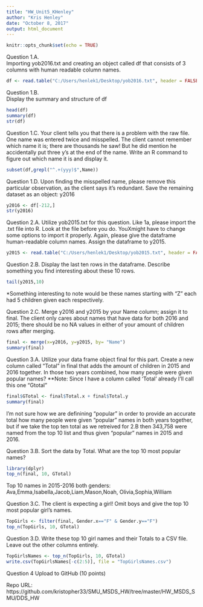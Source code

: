 ---
title: "HW_Unit5_KHenley"
author: "Kris Henley"
date: "October 8, 2017"
output: html_document
---

```{r setup, include=FALSE}
knitr::opts_chunk$set(echo = TRUE)
```

Question 1.A.  
Importing yob2016.txt and creating an object called df that consists
of 3 columns with human readable column names.
```{r, echo=TRUE}
df <- read.table("C:/Users/henlek1/Desktop/yob2016.txt", header = FALSE, sep=";", col.names= c("Name", "Gender","Total"))
```

Question 1.B.  
Display the summary and structure of df
```{r, echo=TRUE}
head(df)
summary(df)
str(df)
```
Question 1.C. 
Your client tells you that there is a problem with the raw file. One name was entered twice and misspelled. The client cannot remember which name it is; there are thousands he saw! But he did mention he accidentally put three y's at the end of the name. Write an R command to figure out which name it is and display it.
```{r, echo=TRUE}
subset(df,grepl("^.+(yyy)$",Name))
```

Question 1.D. 
Upon finding the misspelled name, please remove this particular observation, as the client says it's redundant. Save the remaining dataset as an object: y2016
```{r, echo=TRUE}
y2016 <- df[-212,]
str(y2016)
```

Question 2.A. 
Utilize yob2015.txt for this question.
Like 1a, please import the .txt file into R. Look at the file before you do. YouXmight have to change some options to import it properly. Again, please give the dataframe human-readable column names. Assign the dataframe to y2015.
```{r, echo=TRUE}
y2015 <- read.table("C:/Users/henlek1/Desktop/yob2015.txt", header = FALSE, sep=",", col.names= c("Name", "Gender","Total"))
```

Question 2.B. 
Display the last ten rows in the dataframe. Describe something you find interesting about these 10 rows.
```{r, echo=TRUE}
tail(y2015,10)
```
*Something interesting to note would be these names starting with "Z" each had 5
children given each respectively.

Question 2.C. 
Merge y2016 and y2015 by your Name column; assign it to final. The client only cares about names that have data for both 2016 and 2015; there should be no NA values in either of your amount of children rows after merging.
```{r, echo=TRUE}
final <- merge(x=y2016, y=y2015, by= "Name")
summary(final)
```

Question 3.A. 
Utilize your data frame object final for this part.
Create a new column called "Total" in final that adds the amount of children in 2015 and 2016 together. In those two years combined, how many people were given popular names?
**Note:  Since I have a column called 'Total' already I'll call this one "Gtotal"
```{r, echo=TRUE}
final$GTotal <- final$Total.x + final$Total.y
summary(final)
```
I'm not sure how we are definining "popular" in order to provide an accurate total 
how many people were given "popular" names in both years together, but if we take
the top ten total as we retreived for 2.B then 343,758 were named from the top 10
list and thus given "popular" names in 2015 and 2016.


Question 3.B.
Sort the data by Total. What are the top 10 most popular names?
```{r, echo=TRUE}
library(dplyr)
top_n(final, 10, GTotal)
```
Top 10 names in 2015-2016 both genders:  Ava,Emma,Isabella,Jacob,Liam,Mason,Noah,
Olivia,Sophia,William

Question 3.C.
The client is expecting a girl! Omit boys and give the top 10 most popular girl's names.
```{r, echo=TRUE}
TopGirls <- filter(final, Gender.x=="F" & Gender.y=="F")
top_n(TopGirls, 10, GTotal)
```

Question 3.D.
Write these top 10 girl names and their Totals to a CSV file. Leave out the other columns entirely.
```{r, echo=TRUE}
TopGirlsNames <- top_n(TopGirls, 10, GTotal)
write.csv(TopGirlsNames[-c(2:5)], file = "TopGirlsNames.csv")
```

Question 4
Upload to GitHub (10 points)

Repo URL:  https://github.com/kristopher33/SMU_MSDS_HW/tree/master/HW_MSDS_SMU/DDS_HW


